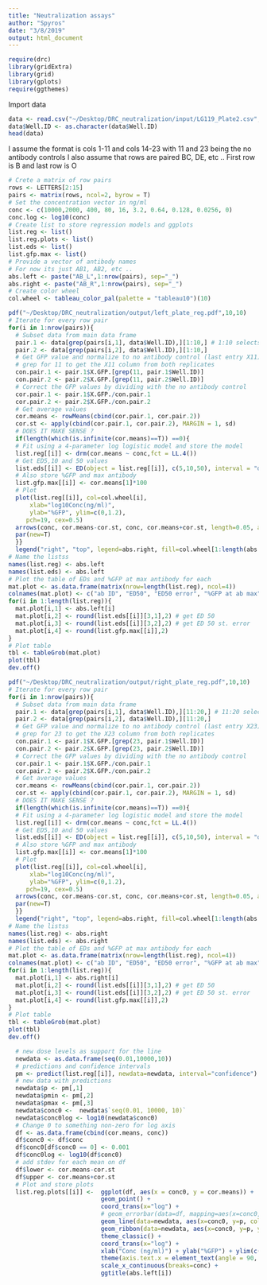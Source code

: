 ```yaml
---
title: "Neutralization assays"
author: "Spyros"
date: "3/8/2019"
output: html_document
---
```


```r
require(drc)
library(gridExtra)
library(grid)
library(gplots)
require(ggthemes)
```

Import data 
```r
data <- read.csv("~/Desktop/DRC_neutralization/input/LG119_Plate2.csv", sep=",", skip = 1)
data$Well.ID <- as.character(data$Well.ID)
head(data)
```

I assume the format is cols 1-11 and cols 14-23 with 11 and 23 being the no antibody controls 
I also assume that rows are paired BC, DE, etc .. 
First row is B and last row is O
```r
# Crete a matrix of row pairs
rows <- LETTERS[2:15]
pairs <- matrix(rows, ncol=2, byrow = T)
# Set the concentration vector in ng/ml
conc <- c(10000,2000, 400, 80, 16, 3.2, 0.64, 0.128, 0.0256, 0)
conc.log <- log10(conc)
# Create list to store regression models and ggplots 
list.reg <- list()
list.reg.plots <- list()
list.eds <- list()
list.gfp.max <- list()
# Provide a vector of antibody names 
# For now its just AB1, AB2, etc ..
abs.left <- paste("AB_L",1:nrow(pairs), sep="_")
abs.right <- paste("AB_R",1:nrow(pairs), sep="_")
# Create color wheel 
col.wheel <- tableau_color_pal(palette = "tableau10")(10)
```


```r
pdf("~/Desktop/DRC_neutralization/output/left_plate_reg.pdf",10,10)
# Iterate for every row pair 
for(i in 1:nrow(pairs)){
  # Subset data from main data frame 
  pair.1 <- data[grep(pairs[i,1], data$Well.ID),][1:10,] # 1:10 selects X02-X11
  pair.2 <- data[grep(pairs[i,2], data$Well.ID),][1:10,]
  # Get GFP value and normalize to no antibody control (last entry X11)
  # grep for 11 to get the X11 column from both replicates
  con.pair.1 <- pair.1$X.GFP.[grep(11, pair.1$Well.ID)] 
  con.pair.2 <- pair.2$X.GFP.[grep(11, pair.2$Well.ID)]
  # Correct the GFP values by dividing with the no antibody control 
  cor.pair.1 <- pair.1$X.GFP./con.pair.1
  cor.pair.2 <- pair.2$X.GFP./con.pair.2
  # Get average values 
  cor.means <- rowMeans(cbind(cor.pair.1, cor.pair.2))
  cor.st <- apply(cbind(cor.pair.1, cor.pair.2), MARGIN = 1, sd)
  # DOES IT MAKE SENSE ? 
  if(length(which(is.infinite(cor.means)==T)) ==0){
  # Fit using a 4-parameter log logistic model and store the model
  list.reg[[i]] <- drm(cor.means ~ conc,fct = LL.4())
  # Get ED5,10 and 50 values 
  list.eds[[i]] <- ED(object = list.reg[[i]], c(5,10,50), interval = "delta")
  # Also store %GFP and max antibody 
  list.gfp.max[[i]] <- cor.means[1]*100
  # Plot
  plot(list.reg[[i]], col=col.wheel[i], 
      xlab="log10Conc(ng/ml)",
      ylab="%GFP", ylim=c(0,1.2), 
     pch=19, cex=0.5)
  arrows(conc, cor.means-cor.st, conc, cor.means+cor.st, length=0.05, angle=90, code=3, lty=3, col=col.wheel[i])
  par(new=T)
  }}
  legend("right", "top", legend=abs.right, fill=col.wheel[1:length(abs.right)]) 
# Name the listss 
names(list.reg) <- abs.left
names(list.eds) <- abs.left
# Plot the table of EDs and %GFP at max antibody for each 
mat.plot <- as.data.frame(matrix(nrow=length(list.reg), ncol=4))
colnames(mat.plot) <- c("ab ID", "ED50", "ED50 error", "%GFP at ab max")
for(i in 1:length(list.reg)){
  mat.plot[i,1] <- abs.left[i]
  mat.plot[i,2] <- round(list.eds[[i]][3,1],2) # get ED 50 
  mat.plot[i,3] <- round(list.eds[[i]][3,2],2) # get ED 50 st. error 
  mat.plot[i,4] <- round(list.gfp.max[[i]],2)
}
# Plot table 
tbl <- tableGrob(mat.plot)
plot(tbl)
dev.off()

```


```r
pdf("~/Desktop/DRC_neutralization/output/right_plate_reg.pdf",10,10)
# Iterate for every row pair 
for(i in 1:nrow(pairs)){
  # Subset data from main data frame 
  pair.1 <- data[grep(pairs[i,1], data$Well.ID),][11:20,] # 11:20 selects X14-X23
  pair.2 <- data[grep(pairs[i,2], data$Well.ID),][11:20,]
  # Get GFP value and normalize to no antibody control (last entry X23)
  # grep for 23 to get the X23 column from both replicates
  con.pair.1 <- pair.1$X.GFP.[grep(23, pair.1$Well.ID)] 
  con.pair.2 <- pair.2$X.GFP.[grep(23, pair.2$Well.ID)]
  # Correct the GFP values by dividing with the no antibody control 
  cor.pair.1 <- pair.1$X.GFP./con.pair.1
  cor.pair.2 <- pair.2$X.GFP./con.pair.2
  # Get average values 
  cor.means <- rowMeans(cbind(cor.pair.1, cor.pair.2))
  cor.st <- apply(cbind(cor.pair.1, cor.pair.2), MARGIN = 1, sd)
  # DOES IT MAKE SENSE ? 
  if(length(which(is.infinite(cor.means)==T)) ==0){
  # Fit using a 4-parameter log logistic model and store the model
  list.reg[[i]] <- drm(cor.means ~ conc,fct = LL.4())
  # Get ED5,10 and 50 values 
  list.eds[[i]] <- ED(object = list.reg[[i]], c(5,10,50), interval = "delta")
  # Also store %GFP and max antibody 
  list.gfp.max[[i]] <- cor.means[1]*100
  # Plot
  plot(list.reg[[i]], col=col.wheel[i], 
      xlab="log10Conc(ng/ml)",
      ylab="%GFP", ylim=c(0,1.2), 
     pch=19, cex=0.5)
  arrows(conc, cor.means-cor.st, conc, cor.means+cor.st, length=0.05, angle=90, code=3, lty=3, col=col.wheel[i])
  par(new=T)
  }}
  legend("right", "top", legend=abs.right, fill=col.wheel[1:length(abs.right)]) 
# Name the listss 
names(list.reg) <- abs.right
names(list.eds) <- abs.right
# Plot the table of EDs and %GFP at max antibody for each 
mat.plot <- as.data.frame(matrix(nrow=length(list.reg), ncol=4))
colnames(mat.plot) <- c("ab ID", "ED50", "ED50 error", "%GFP at ab max")
for(i in 1:length(list.reg)){
  mat.plot[i,1] <- abs.right[i]
  mat.plot[i,2] <- round(list.eds[[i]][3,1],2) # get ED 50 
  mat.plot[i,3] <- round(list.eds[[i]][3,2],2) # get ED 50 st. error 
  mat.plot[i,4] <- round(list.gfp.max[[i]],2)
}
# Plot table 
tbl <- tableGrob(mat.plot)
plot(tbl)
dev.off()
```



  
  
  
  
```r
  # new dose levels as support for the line
  newdata <- as.data.frame(seq(0.01,10000,10))
  # predictions and confidence intervals
  pm <- predict(list.reg[[i]], newdata=newdata, interval="confidence")
  # new data with predictions
  newdata$p <- pm[,1]
  newdata$pmin <- pm[,2]
  newdata$pmax <- pm[,3]
  newdata$conc0 <-  newdata$`seq(0.01, 10000, 10)`
  newdata$conc0log <- log10(newdata$conc0)
  # Change 0 to something non-zero for log axis 
  df <- as.data.frame(cbind(cor.means, conc))
  df$conc0 <- df$conc
  df$conc0[df$conc0 == 0] <- 0.001
  df$conc0log <- log10(df$conc0)
  # add stdev for each mean on df
  df$lower <- cor.means-cor.st
  df$upper <- cor.means+cor.st
  # Plot and store plots 
  list.reg.plots[[i]] <-  ggplot(df, aes(x = conc0, y = cor.means)) +
                          geom_point() +
                          coord_trans(x="log") + 
                          # geom_errorbar(data=df, mapping=aes(x=conc0, ymin=upper, ymax=lower), width=0.2, size=1, color="blue") + 
                          geom_line(data=newdata, aes(x=conc0, y=p, colour="red") ) +
                          geom_ribbon(data=newdata, aes(x=conc0, y=p, ymin=pmin, ymax=pmax), alpha=0.2) +
                          theme_classic() + 
                          coord_trans(x="log") + 
                          xlab("Conc (ng/ml)") + ylab("%GFP") + ylim(c(0,1)) +
                          theme(axis.text.x = element_text(angle = 90, hjust = 1), legend.position = "none") + 
                          scale_x_continuous(breaks=conc) + 
                          ggtitle(abs.left[i])
```                        
  




